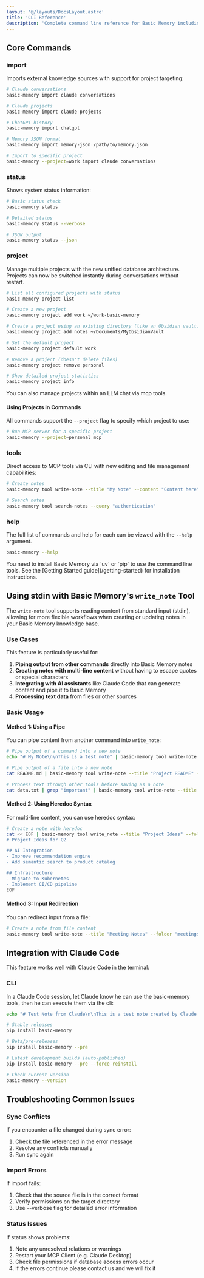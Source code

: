 ```yaml
---
layout: '@/layouts/DocsLayout.astro'
title: 'CLI Reference'
description: 'Complete command line reference for Basic Memory including auth, import, project management, and tool commands'
---
```



## Core Commands

### import

Imports external knowledge sources with support for project targeting:

```bash
# Claude conversations
basic-memory import claude conversations

# Claude projects
basic-memory import claude projects

# ChatGPT history
basic-memory import chatgpt

# Memory JSON format
basic-memory import memory-json /path/to/memory.json

# Import to specific project
basic-memory --project=work import claude conversations
```



### status

Shows system status information:

```bash
# Basic status check
basic-memory status

# Detailed status
basic-memory status --verbose

# JSON output
basic-memory status --json
```

### project

Manage multiple projects with the new unified database architecture. Projects can now be switched instantly during conversations without restart.

```bash
# List all configured projects with status
basic-memory project list

# Create a new project
basic-memory project add work ~/work-basic-memory

# Create a project using an existing directory (like an Obsidian vault)
basic-memory project add notes ~/Documents/MyObsidianVault

# Set the default project
basic-memory project default work

# Remove a project (doesn't delete files)
basic-memory project remove personal

# Show detailed project statistics
basic-memory project info
```

<Info>
You can also manage projects within an LLM chat via mcp tools.
</Info>


#### Using Projects in Commands

All commands support the `--project` flag to specify which project to use:

```bash
# Run MCP server for a specific project
basic-memory --project=personal mcp
```

### tools

Direct access to MCP tools via CLI with new editing and file management capabilities:

```bash
# Create notes
basic-memory tool write-note --title "My Note" --content "Content here"

# Search notes
basic-memory tool search-notes --query "authentication"
```

### help

The full list of commands and help for each can be viewed with the `--help` argument.

```bash
basic-memory --help
```


<Warning>
You need to install Basic Memory via `uv` or `pip` to use the command line tools. See the [Getting Started guide](/getting-started) for installation instructions.
</Warning>

## Using stdin with Basic Memory's `write_note` Tool

The `write-note` tool supports reading content from standard input (stdin), allowing for more flexible workflows when creating or updating notes in your Basic Memory knowledge base.

### Use Cases

This feature is particularly useful for:

1. **Piping output from other commands** directly into Basic Memory notes
2. **Creating notes with multi-line content** without having to escape quotes or special characters
3. **Integrating with AI assistants** like Claude Code that can generate content and pipe it to Basic Memory
4. **Processing text data** from files or other sources

### Basic Usage

#### Method 1: Using a Pipe

You can pipe content from another command into `write_note`:

```bash
# Pipe output of a command into a new note
echo "# My Note\n\nThis is a test note" | basic-memory tool write-note --title "Test Note" --folder "notes"

# Pipe output of a file into a new note
cat README.md | basic-memory tool write-note --title "Project README" --folder "documentation"

# Process text through other tools before saving as a note
cat data.txt | grep "important" | basic-memory tool write-note --title "Important Data" --folder "data"
```

#### Method 2: Using Heredoc Syntax

For multi-line content, you can use heredoc syntax:

```bash
# Create a note with heredoc
cat << EOF | basic-memory tool write_note --title "Project Ideas" --folder "projects"
# Project Ideas for Q2

## AI Integration
- Improve recommendation engine
- Add semantic search to product catalog

## Infrastructure
- Migrate to Kubernetes
- Implement CI/CD pipeline
EOF
```

#### Method 3: Input Redirection

You can redirect input from a file:

```bash
# Create a note from file content
basic-memory tool write-note --title "Meeting Notes" --folder "meetings" < meeting_notes.md
```

## Integration with Claude Code

This feature works well with Claude Code in the terminal:

### CLI

In a Claude Code session, let Claude know he can use the basic-memory tools, then he can execute them via the cli:

```bash
echo "# Test Note from Claude\n\nThis is a test note created by Claude to test the stdin functionality." | basic-memory tool write-note --title "Claude Test Note" --folder "test" --tags "test" --tags "claude"
```


```bash
# Stable releases
pip install basic-memory

# Beta/pre-releases
pip install basic-memory --pre

# Latest development builds (auto-published)
pip install basic-memory --pre --force-reinstall

# Check current version
basic-memory --version
```

## Troubleshooting Common Issues

### Sync Conflicts

If you encounter a file changed during sync error:

1. Check the file referenced in the error message
2. Resolve any conflicts manually
3. Run sync again

### Import Errors

If import fails:

1. Check that the source file is in the correct format
2. Verify permissions on the target directory
3. Use --verbose flag for detailed error information

### Status Issues

If status shows problems:

1. Note any unresolved relations or warnings
2. Restart your MCP Client (e.g. Claude Desktop)
3. Check file permissions if database access errors occur
4. If the errors continue please contact us and we will fix it